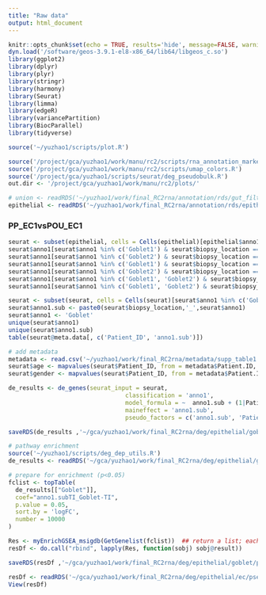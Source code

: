 ```yaml
---
title: "Raw data"
output: html_document
---
```


```r
knitr::opts_chunk$set(echo = TRUE, results='hide', message=FALSE, warning=FALSE, fig.height = 7, fig.width = 7)
dyn.load('/software/geos-3.9.1-el8-x86_64/lib64/libgeos_c.so')
library(ggplot2)
library(dplyr)
library(plyr)
library(stringr)
library(harmony)
library(Seurat)
library(limma)
library(edgeR)
library(variancePartition)
library(BiocParallel)
library(tidyverse)

source('~/yuzhao1/scripts/plot.R')
```

```r
source('/project/gca/yuzhao1/work/manu/rc2/scripts/rna_annotation_markers.R')
source('/project/gca/yuzhao1/work/manu/rc2/scripts/umap_colors.R')
source('/project/gca/yuzhao1/scripts/seurat/deg_pseudobulk.R')
out.dir <- '/project/gca/yuzhao1/work/manu/rc2/plots/'
```

```r
# union <- readRDS('~/yuzhao1/work/final_RC2rna/annotation/rds/gut_filtered.rds')
epithelial <- readRDS('~/yuzhao1/work/final_RC2rna/annotation/rds/epithelial3.rds')
```

### PP_EC1vsPOU_EC1

```r
seurat <- subset(epithelial, cells = Cells(epithelial)[epithelial$anno1 %in% c('Goblet1', 'Goblet2')])
seurat$anno1[seurat$anno1 %in% c('Goblet1') & seurat$biopsy_location =='POU'] <- 'Goblet-POU1'
seurat$anno1[seurat$anno1 %in% c('Goblet2') & seurat$biopsy_location =='POU'] <- 'Goblet-POU2'
seurat$anno1[seurat$anno1 %in% c('Goblet1') & seurat$biopsy_location =='PP'] <- 'Goblet-PP'
seurat$anno1[seurat$anno1 %in% c('Goblet2') & seurat$biopsy_location =='PP'] <- 'Goblet-PP'
seurat$anno1[seurat$anno1 %in% c('Goblet1', 'Goblet2') & seurat$biopsy_location =='TI'] <- 'Goblet-TI'
seurat$anno1[seurat$anno1 %in% c('Goblet1', 'Goblet2') & seurat$biopsy_location =='AC'] <- 'Goblet-AC'
```


```r
seurat <- subset(seurat, cells = Cells(seurat)[seurat$anno1 %in% c('Goblet-TI', 'Goblet-AC')])
seurat$anno1.sub <- paste0(seurat$biopsy_location,'_',seurat$anno1)
seurat$anno1 <- 'Goblet'
unique(seurat$anno1)
unique(seurat$anno1.sub)
table(seurat@meta.data[, c('Patient_ID', 'anno1.sub')])
```

```r
# add metadata
metadata <- read.csv('~/yuzhao1/work/final_RC2rna/metadata/supp_table1.csv')
seurat$age <- mapvalues(seurat$Patient_ID, from = metadata$Patient.ID, metadata$Age) %>% as.numeric()
seurat$gender <- mapvalues(seurat$Patient_ID, from = metadata$Patient.ID, metadata$Gender)
```

```r
de_results <- de_genes(seurat_input = seurat,
                                 classification = 'anno1',
                                 model_formula = ~  anno1.sub + (1|Patient_ID),
                                 maineffect = 'anno1.sub',
                                 pseudo_factors = c('anno1.sub', 'Patient_ID'))
```

```r
saveRDS(de_results ,'~/gca/yuzhao1/work/final_RC2rna/deg/epithelial/goblet/de_results_TIvsAC_bulk.rds')
```

```r
# pathway enrichment
source('~/yuzhao1/scripts/deg_dep_utils.R')
de_results <- readRDS('~/gca/yuzhao1/work/final_RC2rna/deg/epithelial/goblet/de_results_TIvsAC_bulk.rds')

# prepare for enrichment (p<0.05)
fclist <- topTable(
  de_results[["Goblet"]],
  coef="anno1.subTI_Goblet-TI",
  p.value = 0.05,
  sort.by = 'logFC',
  number = 10000
)

Res <- myEnrichGSEA_msigdb(GetGenelist(fclist))  ## return a list; each element is a msigdb set (e.g. C8)
resDf <- do.call("rbind", lapply(Res, function(sobj) sobj@result))

saveRDS(resDf ,'~/gca/yuzhao1/work/final_RC2rna/deg/epithelial/goblet/pathway_TIvsAC_bulk.rds')
```

```r
resDf <- readRDS('~/gca/yuzhao1/work/final_RC2rna/deg/epithelial/ec/pseudobulk/resDf_pou2vsAC_bulk.rds')
View(resDf)
```











